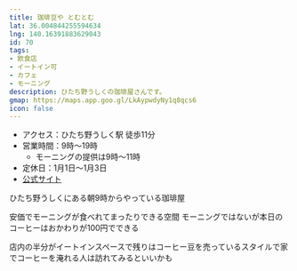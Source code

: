 ```yaml
---
title: 珈琲豆や とむとむ
lat: 36.004844255594634
lng: 140.16391883629043
id: 70
tags:
- 飲食店
- イートイン可
- カフェ
- モーニング
description: ひたち野うしくの珈琲屋さんです。
gmap: https://maps.app.goo.gl/LkAypwdyNy1q8qcs6
icon: false
---
```


- アクセス：ひたち野うしく駅 徒歩11分
- 営業時間：9時～19時
  - モーニングの提供は9時～11時
- 定休日：1月1日～1月3日
- [公式サイト](http://www.coffeetomtom.com/mameya.html)

ひたち野うしくにある朝9時からやっている珈琲屋

安価でモーニングが食べれてまったりできる空間
モーニングではないが本日のコーヒーはおかわりが100円でできる

店内の半分がイートインスペースで残りはコーヒー豆を売っているスタイルで家でコーヒーを淹れる人は訪れてみるといいかも

